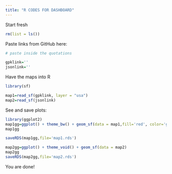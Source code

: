 ```yaml
---
title: "R CODES FOR DASHBOARD"
---
```



Start fresh
```r
rm(list = ls())
```

Paste links from GitHub here:
```r
# paste inside the quotations

gpklink=''
jsonlink=''
```

Have the maps into R
```r
library(sf)

map1=read_sf(gpklink, layer = "usa")
map2=read_sf(jsonlink)
```

See and save plots:

```r
library(ggplot2)
map1gg=ggplot() + theme_bw() + geom_sf(data = map1,fill='red', color='grey90')
map1gg

saveRDS(map1gg,file='map1.rds')
```

```r
map2gg=ggplot() + theme_void() + geom_sf(data = map2)
map2gg
saveRDS(map2gg,file='map2.rds')
```

You are done!
